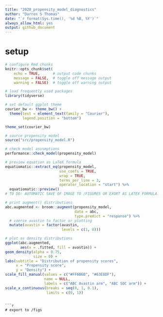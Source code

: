 ```yaml
---
title: "2020_propensity_model_diagnostics"
author: "Darren S Thomas"
date: "`r format(Sys.time(), '%d %B, %Y')`"
always_allow_html: yes
output: github_document
---
```


# setup

```r
# configure Rmd chunks
knitr::opts_chunk$set(
    echo = TRUE,      # output code chunks
    message = FALSE,  # toggle off message output 
    warning = FALSE)  # toggle off warning output

# load frequently used packages
library(tidyverse)

# set default ggplot theme
courier_bw <- theme_bw() +
  theme(text = element_text(family = "Courier"),
        legend.position = "bottom")

theme_set(courier_bw)
```

```r
# source propensity model
source("src/propensity_model.R")
```

```r
# check model asusmptions
performance::check_model(propensity_model)
```

```r
# preview equation as LaTeX formula
equatiomatic::extract_eq(propensity_model,
                         use_coefs = TRUE,
                         wrap = TRUE,
                         terms_per_line = 3,
                         operator_location = "start") %>% 
  equatiomatic::preview()
# TO DO: AUTOMATIC SAVE OF IMAGE TO /FIGURES OR EXORT AS LATEX FORMULA.

```

```r
# print augment() distributions
abc.augmented <- broom::augment(propensity_model,
                                data = abc,
                                type.predict = "response") %>% 
  # coerce avastin to factor or plotting
  mutate(avastin = factor(avastin,
                          levels = c(1, 0)))
```

```r
# plot as density distributions
ggplot(abc.augmented, 
       aes(x = .fitted, fill = avastin)) +
geom_density(alpha = 0.75, 
             size = 0) +
labs(subtitle = "Distribution of propensity scores",
     x = "Propensity score",
     y = "Density") +
scale_fill_manual(values = c("#FF6B6B", "#63E8DF"),
                  name = NULL,
                  labels = c("ABC Avastin arm", "ABC SOC arm")) +
scale_x_continuous(breaks = seq(0, 1, 0.1),
                   limits = c(0, 1))
```
```

```r
# export to /figs
```
